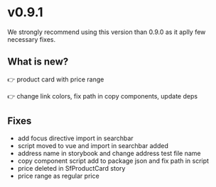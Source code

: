 
<Meta title="Releases/v0.9.1/Change log" />

# v0.9.1

We strongly recommend using this version than 0.9.0 as it aplly few necessary fixes.

## What is new?

👉 product card with price range

👉 change link colors, fix path in copy components, update deps

## Fixes

- add focus directive import in searchbar
- script moved to vue and import in searchbar added
- address name in storybook and change address test file name
- copy component script add to package json and fix path in script
- price deleted in SfProductCard story
- price range as regular price
